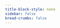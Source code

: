 ```yaml
---
title-block-style: none
sidebar: false
bread-crumbs: false
---
```


::: {.column-screen}
<script type="module" src="https://unpkg.com/rapidoc/dist/rapidoc-min.js"></script>
<rapi-doc 
    spec-url="https://api.dev.vm.validmind.ai/admin/api/v1/swagger.json"
    server-url="https://api.dev.vm.validmind.ai/admin/api/v1/"
    show-header="false"
    theme="light"
    load-fonts="true"
    regular-font="Inter"
    mono-font="'Consolas' monospace"
    font-size="largest"
    primary-color="#196972"
    bg-color="#ffffff"
    nav-bg-color="#ffffff" 
    nav-text-color="#585F60" 
    nav-hover-bg-color="#ffffff" 
    nav-hover-text-color="#de257e"
    nav-accent-color="#de257e" 
    nav-accent-text-color="#de257e"
    show-method-in-nav-bar="as-plain-text"
    show-components="false"
    use-path-in-nav-bar="true"
    allow-authentication="true"
    allow-server-selection="false"
    persist-auth="true"
    allow-try="true"
    show-curl-before-try="true"
    allow-search="true"
    allow-advanced-search="true"
    fill-request-fields-with-example="true">
</rapi-doc>
:::
